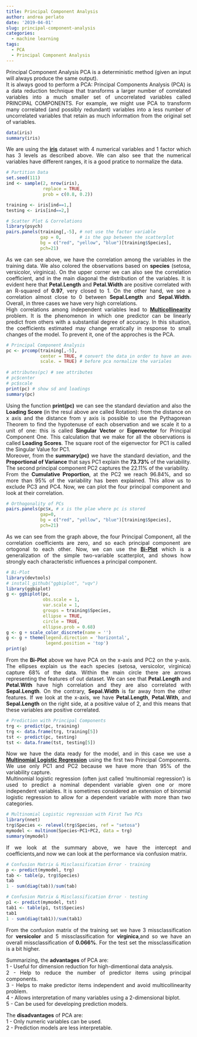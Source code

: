 ```yaml
---
title: Principal Component Analysis
author: andrea perlato
date: '2019-04-01'
slug: principal-component-analysis
categories:
  - machine learning
tags:
  - PCA
  - Principal Component Analysis
---
```


<style>
body {
text-align: justify}
</style>


Principal Component Analysis PCA is a deterministic method (given an input will always produce the same output). </br>
It is always good to perform a PCA: Principal Components Analysis (PCA) is a data reduction technique that transforms a larger number of correlated variables into a much smaller set of uncorrelated variables called PRINCIPAL COMPONENTS. For example, we might use PCA to transform many correlated (and possibly redundant) variables into a less number of uncorrelated variables that retain as much information from the original set of variables.


```r
data(iris)
summary(iris)

```
We are using the [**iris**](https://en.wikipedia.org/wiki/Iris_flower_data_set) dataset with 4 numerical variables and 1 factor which has 3 levels as described above. We can also see that the numerical variables have different ranges, it is a good pratice to normalize the data.

```r
# Partition Data
set.seed(111)
ind <- sample(2, nrow(iris),
              replace = TRUE,
              prob = c(0.8, 0.2))

training <- iris[ind==1,]
testing <- iris[ind==2,]

# Scatter Plot & Correlations
library(psych)
pairs.panels(training[,-5], # not use the factor variable
             gap = 0,       # is the gap between the scatterplot
             bg = c("red", "yellow", "blue")[training$Species],
             pch=21)

```

As we can see above, we have the correlation among the variables in the training data. We also colored the observations based on **species** (setosa, versicolor, virginica). On the upper corner we can also see the correlation coefficient, and in the main diagonal the distribution of the variables. It is evident here that **Petal.Length** and **Petal.Width** are positive correlated with an R-squared of **0.97**, very closed to 1. On the other hand, we see a correlation almost close to 0 between **Sepal.Length** and **Sepal.Width**. Overall, in three cases we have very high correlations. </br>
High correlations among independent variables lead to [**Multicollinearity**](https://en.wikipedia.org/wiki/Multicollinearity) problem. It is the phenomenon in which one predictor can be linearly predict from others with a substantial degree of accuracy. In this situation, the coefficients estimated may change erratically in response to small changes of the model. To prevent it, one of the approches is the PCA.

```r
# Principal Component Analysis
pc <- prcomp(training[,-5],
             center = TRUE, # convert the data in order to have an average of zero
             scale. = TRUE) # before pca normalize the variales
           
# attributes(pc) # see attributes
# pc$center
# pc$scale
print(pc) # show sd and loadings
summary(pc)

```
Using the function **print(pc)** we can see the standard deviation and also the **Loading Score** (in the resul above are called Rotation): from the distance on x axis and the distance from y axis is possible to use the Pythagorean Theorem to find the hypotenuse of each observation and we scale it to a unit of one: this is called **Singular Vector** or **Eigenvector** for Principal Component One. This calculation that we make for all the observations is called **Loading Scores**. The square root of the eigenvector for PC1 is called the Singular Value for PC1. </br>
Moreover, from the **summary(pc)** we have the standard deviation, and the **Proportional of Variance** that says PC1 explain the **73.73%** of the variability.
The second principal component PC2 captures the 22.11% of the variability. </br>
From the **Cumulative Proportion**, at the PC2 we reach 96.84%, and so more than 95% of the variability has been explained. This allow us to exclude PC3 and PC4. Now, we can plot the four principal component and look at their correlation.


```r
# Orthogonality of PCs
pairs.panels(pc$x, # x is the plae where pc is stored
             gap=0,
             bg = c("red", "yellow", "blue")[training$Species],
             pch=21)


```

As we can see from the graph above, the four Principal Component, all the correlation coefficients are zero, and so each principal component are ortogonal to each other.
Now, we can use the [**Bi-Plot**](https://en.wikipedia.org/wiki/Biplot) which is  a generalization of the simple two-variable scatterplot, and shows how strongly each characteristic influences a principal component.


```r
# Bi-Plot
library(devtools)
# install_github("ggbiplot", "vqv")
library(ggbiplot)
g <- ggbiplot(pc,
              obs.scale = 1,
              var.scale = 1,
              groups = training$Species,
              ellipse = TRUE,
              circle = TRUE,
              ellipse.prob = 0.68)
g <- g + scale_color_discrete(name = '')
g <- g + theme(legend.direction = 'horizontal',
               legend.position = 'top')
print(g)

```

From the **Bi-Plot** above we have PCA on the x-axis and PC2 on the y-axis. The ellipses explain us the each species (setosa, versicolor, virginica) capture 68% of the data. Within the main circle there are arrows representing the features of out dataset. We can see that **Petal.Length** and **Petal.With** have high correlation and they are also correlated with **Sepal.Length**. On the contrary, **Sepal.Width** is far away from the other features. If we look at the x-axis, we have **Petal.Length**, **Petal.With**, and **Sepal.Length** on the right side, at a positive value of 2, and this means that these variables are positive correlated.


```r
# Prediction with Principal Components
trg <- predict(pc, training)
trg <- data.frame(trg, training[5])
tst <- predict(pc, testing)
tst <- data.frame(tst, testing[5])

```

Now we have the data ready for the model, and in this case we use a [**Multinomial Logistic Regression**](https://en.wikipedia.org/wiki/Multinomial_logistic_regression) using the first two Principal Components. We use only PC1 and PC2 because we have more than 95% of the variability capture. </br>
Multinomial logistic regression (often just called 'multinomial regression') is used to predict a nominal dependent variable given one or more independent variables. It is sometimes considered an extension of binomial logistic regression to allow for a dependent variable with more than two categories. </br>


```r
# Multinomial Logistic regression with First Two PCs
library(nnet)
trg$Species <- relevel(trg$Species, ref = "setosa")
mymodel <- multinom(Species~PC1+PC2, data = trg)
summary(mymodel)

```

If we look at the summary above, we have the intercept and coefficients,and now we can look at the performance via confusion matrix.

```r
# Confusion Matrix & Misclassification Error - training
p <- predict(mymodel, trg)
tab <- table(p, trg$Species)
tab
1 - sum(diag(tab))/sum(tab)

# Confusion Matrix & Misclassification Error - testing
p1 <- predict(mymodel, tst)
tab1 <- table(p1, tst$Species)
tab1
1 - sum(diag(tab1))/sum(tab1)

```

From the confusion matrix of the training set we have 3 missclassification for **versicolor** and 5 missclassification for **virginica**,and so we have an overall missclassification of **0.066%**. For the test set the missclassification is a bit higher. </br>

Summarizing, the **advantages** of PCA are: </br>
1 - Useful for dimension reduction for high-dimentional data analysis. </br>
2 - Help to reduce the number of predictor items using principal components. </br>
3 - Helps to make predictor items independent and avoid multicollinearity problem. </br>
4 - Allows interpretation of many variables using a 2-dimensional biplot. </br>
5 - Can be used for developing prediction models. </br>

The **disadvantages** of PCA are: </br>
1 - Only numeric variables can be used. </br>
2 - Prediction models are less interpretable. </br>  



















